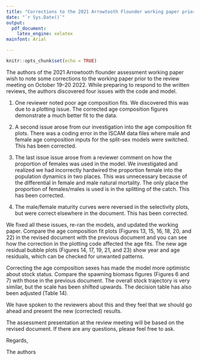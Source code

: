 ```yaml
---
title: "Corrections to the 2021 Arrowtooth Flounder working paper prior to the CSAS review meeting"
date: "`r Sys.Date()`"
output:
  pdf_document:
    latex_engine: xelatex
mainfont: Arial

---
```


```r
knitr::opts_chunk$set(echo = TRUE)
```

The authors of the 2021 Arrowtooth flounder assessment working paper wish to note some corrections to the working paper prior to the review meeting on October 19--20 2022. While preparing to respond to the written reviews, the authors discovered four issues with the code and model.

(1) One reviewer noted poor age composition fits. We discovered this was due to a plotting issue. The corrected age composition figures demonstrate a much better fit to the data.

(2) A second issue arose from our investigation into the age composition fit plots. There was a coding error in the ISCAM data files where male and female age composition inputs for the split-sex models were switched. This has been corrected.

(3) The last issue issue arose from a reviewer comment on how the proportion of females was used in the model. We investigated and realized we had incorrectly hardwired the proportion female into the population dynamics in two places. This was unnecessary because of the differential in female and male natural mortality. The only place the proportion of females/males is used is in the splitting of the catch. This has been corrected.

(4) The male/female maturity curves were reversed in the selectivity plots, but were correct elsewhere in the document. This has been corrected.

We fixed all these issues, re-ran the models, and updated the working paper. Compare the age composition fit plots (Figures 13, 15, 16, 18, 20, and 22) in the revised document with the previous document and you can see how the correction in the plotting code affected the age fits. The new age residual bubble plots (Figures 14, 17, 19, 21, and 23) show year and age residuals, which can be checked for unwanted patterns.

Correcting the age composition sexes has made the model more optimistic about stock status. Compare the spawning biomass figures (Figures 6 and 7) with those in the previous document. The overall stock trajectory is very similar, but the scale has been shifted upwards. The decision table has also been adjusted (Table 14).

We have spoken to the reviewers about this and they feel that we should go ahead and present the new (corrected) results.

The assessment presentation at the review meeting will be based on the revised document. If there are any questions, please feel free to ask.

Regards,

The authors